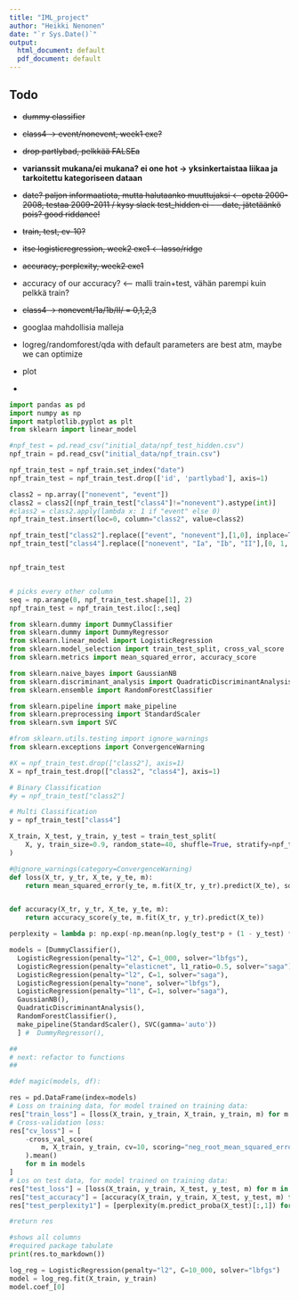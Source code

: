 ```yaml
---
title: "IML_project"
author: "Heikki Nenonen"
date: "`r Sys.Date()`"
output:
  html_document: default
  pdf_document: default
---
```


## Todo

- ~~dummy classifier~~
- ~~class4 -> event/nonevent, week1 exe?~~
- ~~drop partlybad, pelkkää FALSEa~~
- **varianssit mukana/ei mukana? ei one hot -> yksinkertaistaa liikaa ja tarkoitettu kategoriseen dataan**
- ~~date? paljon informaatiota, mutta halutaanko muuttujaksi <- opeta 2000-2008, testaa 2009-2011 / kysy slack test_hidden ei - - date, jätetäänkö pois? good riddance!~~
- ~~train, test, cv-10?~~
- ~~itse logisticregression, week2 exe1 <- lasso/ridge~~
- ~~accuracy, perplexity, week2 exe1~~
- accuracy of our accuracy? <-- malli train+test, vähän parempi kuin pelkkä train?

- ~~class4 -> nonevent/1a/1b/II/ = 0,1,2,3~~
- googlaa mahdollisia malleja

- logreg/randomforest/qda with default parameters are best atm, maybe we can optimize
- plot
- 

```python
import pandas as pd
import numpy as np
import matplotlib.pyplot as plt
from sklearn import linear_model

#npf_test = pd.read_csv("initial_data/npf_test_hidden.csv")
npf_train = pd.read_csv("initial_data/npf_train.csv")


```


```python

npf_train_test = npf_train.set_index("date")
npf_train_test = npf_train_test.drop(['id', 'partlybad'], axis=1)

class2 = np.array(["nonevent", "event"])
class2 = class2[(npf_train_test["class4"]!="nonevent").astype(int)]
#class2 = class2.apply(lambda x: 1 if "event" else 0)
npf_train_test.insert(loc=0, column="class2", value=class2)

npf_train_test["class2"].replace(["event", "nonevent"],[1,0], inplace=True)
npf_train_test["class4"].replace(["nonevent", "Ia", "Ib", "II"],[0, 1, 2, 3], inplace=True)


npf_train_test
```
```python

```

```python
# picks every other column
seq = np.arange(0, npf_train_test.shape[1], 2)
npf_train_test = npf_train_test.iloc[:,seq]
```

```python
from sklearn.dummy import DummyClassifier
from sklearn.dummy import DummyRegressor
from sklearn.linear_model import LogisticRegression 
from sklearn.model_selection import train_test_split, cross_val_score
from sklearn.metrics import mean_squared_error, accuracy_score

from sklearn.naive_bayes import GaussianNB
from sklearn.discriminant_analysis import QuadraticDiscriminantAnalysis
from sklearn.ensemble import RandomForestClassifier

from sklearn.pipeline import make_pipeline
from sklearn.preprocessing import StandardScaler
from sklearn.svm import SVC

#from sklearn.utils.testing import ignore_warnings
from sklearn.exceptions import ConvergenceWarning
```

```python
#X = npf_train_test.drop(["class2"], axis=1)
X = npf_train_test.drop(["class2", "class4"], axis=1)

# Binary Classification 
#y = npf_train_test["class2"]

# Multi Classification
y = npf_train_test["class4"]

X_train, X_test, y_train, y_test = train_test_split(
    X, y, train_size=0.9, random_state=40, shuffle=True, stratify=npf_train_test["class2"]
)

```

```python
#@ignore_warnings(category=ConvergenceWarning)
def loss(X_tr, y_tr, X_te, y_te, m):
    return mean_squared_error(y_te, m.fit(X_tr, y_tr).predict(X_te), squared=False)


def accuracy(X_tr, y_tr, X_te, y_te, m):
    return accuracy_score(y_te, m.fit(X_tr, y_tr).predict(X_te))

perplexity = lambda p: np.exp(-np.mean(np.log(y_test*p + (1 - y_test) * (1 - p))))
```

```python

models = [DummyClassifier(), 
  LogisticRegression(penalty="l2", C=1_000, solver="lbfgs"), 
  LogisticRegression(penalty="elasticnet", l1_ratio=0.5, solver="saga"), 
  LogisticRegression(penalty="l2", C=1, solver="saga"), 
  LogisticRegression(penalty="none", solver="lbfgs"), 
  LogisticRegression(penalty="l1", C=1, solver="saga"),
  GaussianNB(),
  QuadraticDiscriminantAnalysis(),
  RandomForestClassifier(),
  make_pipeline(StandardScaler(), SVC(gamma='auto'))
  ] #  DummyRegressor(),

##
# next: refactor to functions
##

#def magic(models, df):

res = pd.DataFrame(index=models)
# Loss on training data, for model trained on training data:
res["train_loss"] = [loss(X_train, y_train, X_train, y_train, m) for m in models]
# Cross-validation loss:
res["cv_loss"] = [
    -cross_val_score(
        m, X_train, y_train, cv=10, scoring="neg_root_mean_squared_error"
    ).mean()
    for m in models
]
# Los on test data, for model trained on training data:
res["test_loss"] = [loss(X_train, y_train, X_test, y_test, m) for m in models]
res["test_accuracy"] = [accuracy(X_train, y_train, X_test, y_test, m) for m in models]
res["test_perplexity1"] = [perplexity(m.predict_proba(X_test)[:,1]) for m in models]

#return res
```

```python
#shows all columns 
#required package tabulate 
print(res.to_markdown())
```
```python
log_reg = LogisticRegression(penalty="l2", C=10_000, solver="lbfgs")
model = log_reg.fit(X_train, y_train)
model.coef_[0]

```


